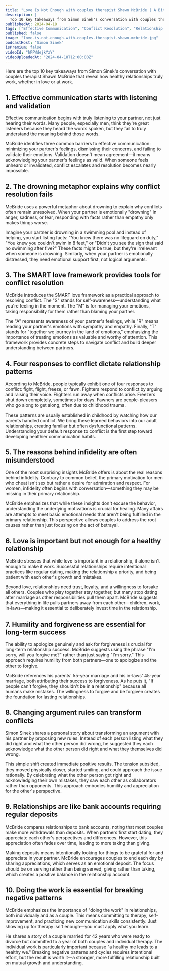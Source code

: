 ```yaml
---
title: "Love Is Not Enough with couples therapist Shawn McBride | A Bit of Optimism"
description: |
  Top 10 key takeaways from Simon Sinek's conversation with couples therapist Shawn McBride that reveal how healthy relationships truly work, whether in love or at work.
publishedAt: 2024-04-18
tags: ["Effective Communication", "Conflict Resolution", "Relationship Advice"]
published: false
image: "love-is-not-enough-with-couples-therapist-shawn-mcbride.jpg"
podcastHost: "Simon Sinek"
isPremium: false
videoId: "hPPWdejkYzY"
videoUploadedAt: "2024-04-18T12:00:00Z"
---
```



<PodcastSummaryPageLayout frontmatter={frontmatter}>

Here are the top 10 key takeaways from Simon Sinek's conversation with couples therapist Shawn McBride that reveal how healthy relationships truly work, whether in love or at work.

## 1. Effective communication starts with listening and validation

Effective communication begins with truly listening to your partner, not just hearing their words. Many people, especially men, think they're great listeners because they heard the words spoken, but they fail to truly understand the meaning behind those words.

McBride identifies three common barriers to effective communication: minimizing your partner's feelings, dismissing their concerns, and failing to validate their emotions. Validation doesn't mean agreement—it means acknowledging your partner's feelings as valid. When someone feels unheard or invalidated, conflict escalates and resolution becomes nearly impossible.

## 2. The drowning metaphor explains why conflict resolution fails

McBride uses a powerful metaphor about drowning to explain why conflicts often remain unresolved. When your partner is emotionally "drowning" in anger, sadness, or fear, responding with facts rather than empathy only makes things worse.

Imagine your partner is drowning in a swimming pool and instead of helping, you start listing facts: "You knew there was no lifeguard on duty," "You knew you couldn't swim in 8 feet," or "Didn't you see the sign that said no swimming after five?" These facts might be true, but they're irrelevant when someone is drowning. Similarly, when your partner is emotionally distressed, they need emotional support first, not logical arguments.

## 3. The SMART love framework provides tools for conflict resolution

McBride introduces the SMART love framework as a practical approach to resolving conflict. The "S" stands for self-awareness—understanding what you're feeling in the moment. The "M" is for managing your emotions, taking responsibility for them rather than blaming your partner.

The "A" represents awareness of your partner's feelings, while "R" means reading your partner's emotions with sympathy and empathy. Finally, "T" stands for "together we journey in the land of emotions," emphasizing the importance of treating emotions as valuable and worthy of attention. This framework provides concrete steps to navigate conflict and build deeper understanding between partners.

## 4. Four responses to conflict dictate relationship patterns

According to McBride, people typically exhibit one of four responses to conflict: fight, flight, freeze, or fawn. Fighters respond to conflict by arguing and raising their voice. Flighters run away when conflicts arise. Freezers shut down completely, sometimes for days. Fawners are people-pleasers who go along to get along, often due to childhood trauma.

These patterns are usually established in childhood by watching how our parents handled conflict. We bring these learned behaviors into our adult relationships, creating familiar but often dysfunctional patterns. Understanding your default response to conflict is the first step toward developing healthier communication habits.

## 5. The reasons behind infidelity are often misunderstood

One of the most surprising insights McBride offers is about the real reasons behind infidelity. Contrary to common belief, the primary motivation for men who cheat isn't sex but rather a desire for admiration and respect. For women, infidelity often begins with conversation—something they may be missing in their primary relationship.

McBride emphasizes that while these insights don't excuse the behavior, understanding the underlying motivations is crucial for healing. Many affairs are attempts to meet basic emotional needs that aren't being fulfilled in the primary relationship. This perspective allows couples to address the root causes rather than just focusing on the act of betrayal.

## 6. Love is important but not enough for a healthy relationship

McBride stresses that while love is important in a relationship, it alone isn't enough to make it work. Successful relationships require intentional practices like regular dating, making the relationship a priority, and being patient with each other's growth and mistakes.

Beyond love, relationships need trust, loyalty, and a willingness to forsake all others. Couples who play together stay together, but many stop dating after marriage as other responsibilities pull them apart. McBride suggests that everything in life pulls partners away from each other—children, work, in-laws—making it essential to deliberately invest time in the relationship.

## 7. Humility and forgiveness are essential for long-term success

The ability to apologize genuinely and ask for forgiveness is crucial for long-term relationship success. McBride suggests using the phrase "I'm sorry, will you forgive me?" rather than just saying "I'm sorry." This approach requires humility from both partners—one to apologize and the other to forgive.

McBride references his parents' 55-year marriage and his in-laws' 45-year marriage, both attributing their success to forgiveness. As he puts it, "If people can't forgive, they shouldn't be in a relationship" because all humans make mistakes. The willingness to forgive and be forgiven creates the foundation for lasting relationships.

## 8. Changing argument rules can transform conflicts

Simon Sinek shares a personal story about transforming an argument with his partner by proposing new rules. Instead of each person listing what they did right and what the other person did wrong, he suggested they each acknowledge what the other person did right and what they themselves did wrong.

This simple shift created immediate positive results. The tension subsided, they moved physically closer, started smiling, and could approach the issue rationally. By celebrating what the other person got right and acknowledging their own mistakes, they saw each other as collaborators rather than opponents. This approach embodies humility and appreciation for the other's perspective.

## 9. Relationships are like bank accounts requiring regular deposits

McBride compares relationships to bank accounts, noting that most couples make more withdrawals than deposits. When partners first start dating, they appreciate each other's perspectives and differences. However, this appreciation often fades over time, leading to more taking than giving.

Making deposits means intentionally looking for things to be grateful for and appreciate in your partner. McBride encourages couples to end each day by sharing appreciations, which serves as an emotional deposit. The focus should be on serving rather than being served, giving rather than taking, which creates a positive balance in the relationship account.

## 10. Doing the work is essential for breaking negative patterns

McBride emphasizes the importance of "doing the work" in relationships, both individually and as a couple. This means committing to therapy, self-improvement, and practicing new communication skills consistently. Just showing up for therapy isn't enough—you must apply what you learn.

He shares a story of a couple married for 42 years who were ready to divorce but committed to a year of both couples and individual therapy. The individual work is particularly important because "a healthy me leads to a healthy we." Breaking negative patterns and cycles requires intentional effort, but the result is worth it—a stronger, more fulfilling relationship built on mutual growth and understanding.

</PodcastSummaryPageLayout>
